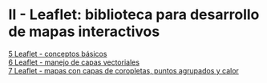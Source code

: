 # II - Leaflet: biblioteca para desarrollo de mapas interactivos {.unnumbered}

[5 Leaflet - conceptos básicos](05-leaflet-conceptos-basicos.qmd)  
[6 Leaflet - manejo de capas vectoriales](06-leaflet-capas-vectoriales.qmd)  
[7 Leaflet - mapas con capas de coropletas, puntos agrupados y calor](07-leaflet-coropletas-agrupados-calor.qmd)  